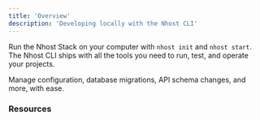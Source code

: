 ```yaml
---
title: 'Overview'
description: 'Developing locally with the Nhost CLI'
---
```


Run the Nhost Stack on your computer with `nhost init` and `nhost start`. The Nhost CLI ships with all the tools you need to run, test, and operate your projects. 

Manage configuration, database migrations, API schema changes, and more, with ease. 



### Resources

<CardGroup cols={2}>
  <Card title="Nhost CLI" icon="square-1">
  </Card>
  <Card title="Nhost Deployments" icon="square-2">
  </Card>
</CardGroup>

